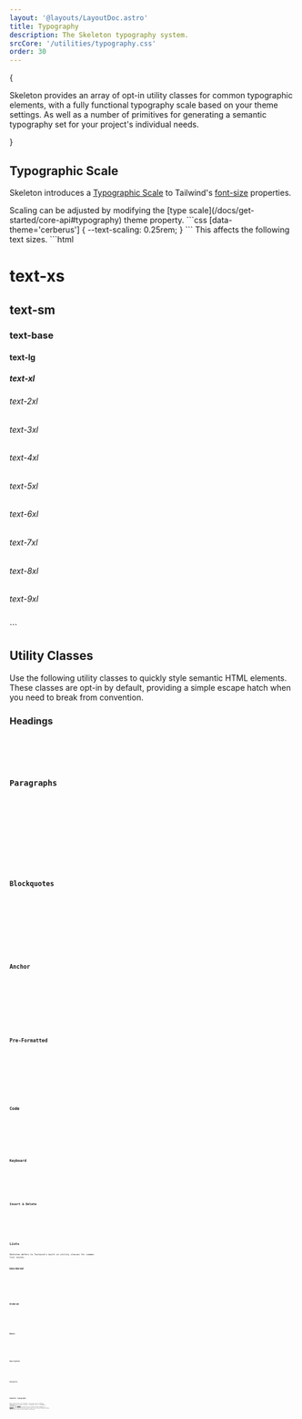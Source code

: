 ```yaml
---
layout: '@layouts/LayoutDoc.astro'
title: Typography
description: The Skeleton typography system.
srcCore: '/utilities/typography.css'
order: 30
---
```







{

<p class="text-xl">
	Skeleton provides an array of opt-in utility classes for common typographic elements, with a fully functional typography scale based on
	your theme settings. As well as a number of primitives for generating a semantic typography set for your project's individual needs.
</p>

}

## Typographic Scale

Skeleton introduces a [Typographic Scale](https://designcode.io/typographic-scales) to Tailwind's [font-size](https://tailwindcss.com/docs/font-size) properties.

<Preview client:load>
	<Fragment slot="preview">
		<TypeScale client:load />
	</Fragment>
	<Fragment slot="code">
		<div class="space-y-4">
			Scaling can be adjusted by modifying the [type scale](/docs/get-started/core-api#typography) theme property.
			```css
			[data-theme='cerberus'] {
				--text-scaling: 0.25rem;
			}
			```
			This affects the following text sizes.
			```html
			<h1 class="text-xs">text-xs</h1>
			<h2 class="text-sm">text-sm</h2>
			<h3 class="textba-base">text-base</h3>
			<h4 class="text-lg">text-lg</h4>
			<h5 class="text-xl">text-xl</h5>
			<h6 class="text2-2xl">text-2xl</h6>
			<h6 class="text3-3xl">text-3xl</h6>
			<h6 class="text4-4xl">text-4xl</h6>
			<h6 class="text5-5xl">text-5xl</h6>
			<h6 class="text6-6xl">text-6xl</h6>
			<h6 class="text7-7xl">text-7xl</h6>
			<h6 class="text8-8xl">text-8xl</h6>
			<h6 class="text9-9xl">text-9xl</h6>
			```
		</div>
	</Fragment>
</Preview>

## Utility Classes

Use the following utility classes to quickly style semantic HTML elements. These classes are opt-in by default, providing a simple escape hatch when you need to break from convention.

### Headings

<Preview client:load>
	<Fragment slot="preview">
		<Headings />
	</Fragment>
	<Fragment slot="code">
		<Code code={HeadingsRaw} lang="astro" />
	</Fragment>
</Preview>

### Paragraphs

<Preview client:load>
	<Fragment slot="preview">
		<Paragraphs />
	</Fragment>
	<Fragment slot="code">
		<Code code={ParagraphsRaw} lang="astro" />
	</Fragment>
</Preview>

### Blockquotes

<Preview client:load>
	<Fragment slot="preview">
		<Blockquotes />
	</Fragment>
	<Fragment slot="code">
		<Code code={BlockquotesRaw} lang="astro" />
	</Fragment>
</Preview>

### Anchor

<Preview client:load>
	<Fragment slot="preview">
		<Anchors />
	</Fragment>
	<Fragment slot="code">
		<Code code={AnchorsRaw} lang="astro" />
	</Fragment>
</Preview>

### Pre-Formatted

<Preview client:load>
	<Fragment slot="preview">
		<Pre />
	</Fragment>
	<Fragment slot="code">
		<Code code={PreRaw} lang="astro" />
	</Fragment>
</Preview>

### Code

<Preview client:load>
	<Fragment slot="preview">
		<CodeTag />
	</Fragment>
	<Fragment slot="code">
		<Code code={CodeTagRaw} lang="astro" />
	</Fragment>
</Preview>

### Keyboard

<Preview client:load>
	<Fragment slot="preview">
		<Keyboard />
	</Fragment>
	<Fragment slot="code">
		<Code code={KeyboardRaw} lang="astro" />
	</Fragment>
</Preview>

### Insert & Delete

<Preview client:load>
	<Fragment slot="preview">
		<InsDel />
	</Fragment>
	<Fragment slot="code">
		<Code code={InsDelRaw} lang="astro" />
	</Fragment>
</Preview>

## Lists

Skeleton defers to Tailwind's built-in utility classes for common list styles.

### Unordered

<Preview client:load>
	<Fragment slot="preview">
		<ListUnordered />
	</Fragment>
	<Fragment slot="code">
		<Code code={ListUnorderedRaw} lang="astro" />
	</Fragment>
</Preview>

### Ordered

<Preview client:load>
	<Fragment slot="preview">
		<ListOrdered />
	</Fragment>
	<Fragment slot="code">
		<Code code={ListOrderedRaw} lang="astro" />
	</Fragment>
</Preview>

### Basic

<Preview client:load>
	<Fragment slot="preview">
		<ListBasic />
	</Fragment>
	<Fragment slot="code">
		<Code code={ListBasicRaw} lang="astro" />
	</Fragment>
</Preview>

### Description

<Preview client:load>
	<Fragment slot="preview">
		<ListDesc />
	</Fragment>
	<Fragment slot="code">
		<Code code={ListDescRaw} lang="astro" />
	</Fragment>
</Preview>

### Navigation

<Preview client:load>
	<Fragment slot="preview">
		<ListNav />
	</Fragment>
	<Fragment slot="code">
		<Code code={ListNavRaw} lang="astro" />
	</Fragment>
</Preview>

## Semantic Typography

When working with your designers, they may craft a semantic typography set for your project. To handle this, we recommend implementing [custom presets](/docs/design/presets#custom-presets) that mix CSS primitives with semantic HTML elements to replicate all desired styles. Feel free to use the boilerplate below, adding each style to your global stylesheet.

<Preview client:load>
	<Fragment slot="preview">
		<Semantic client:load />
	</Fragment>
	<Fragment slot="code">
		<Code code={SemanticRaw} lang="svelte" />
	</Fragment>
</Preview>
